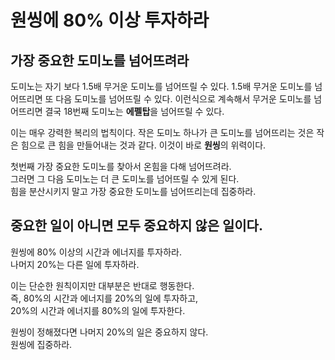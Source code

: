 # 원씽에 80% 이상 투자하라

## 가장 중요한 도미노를 넘어뜨려라

도미노는 자기 보다 1.5배 무거운 도미노를 넘어뜨릴 수 있다. 1.5배 무거운 도미노를 넘어뜨리면 또 다음 도미노를 넘어뜨릴 수 있다. 이런식으로 계속해서 무거운 도미노를 넘어뜨리면 결국 18번째 도미노는 **에펠탑**을 넘어뜨릴 수 있다.

이는 매우 강력한 복리의 법칙이다. 작은 도미노 하나가 큰 도미노를 넘어뜨리는 것은 작은 힘으로 큰 힘을 만들어내는 것과 같다. 이것이 바로 **원씽**의 위력이다.

첫번째 가장 중요한 도미노를 찾아서 온힘을 다해 넘어뜨려라.\
그러면 그 다음 도미노는 더 큰 도미노를 넘어뜨릴 수 있게 된다.\
힘을 분산시키지 말고 가장 중요한 도미노를 넘어뜨리는데 집중하라.

## 중요한 일이 아니면 모두 중요하지 않은 일이다.

원씽에 80% 이상의 시간과 에너지를 투자하라.\
나머지 20%는 다른 일에 투자하라.

이는 단순한 원칙이지만 대부분은 반대로 행동한다.\
즉, 80%의 시간과 에너지를 20%의 일에 투자하고,\
20%의 시간과 에너지를 80%의 일에 투자한다.

원씽이 정해졌다면 나머지 20%의 일은 중요하지 않다.\
원씽에 집중하라.

